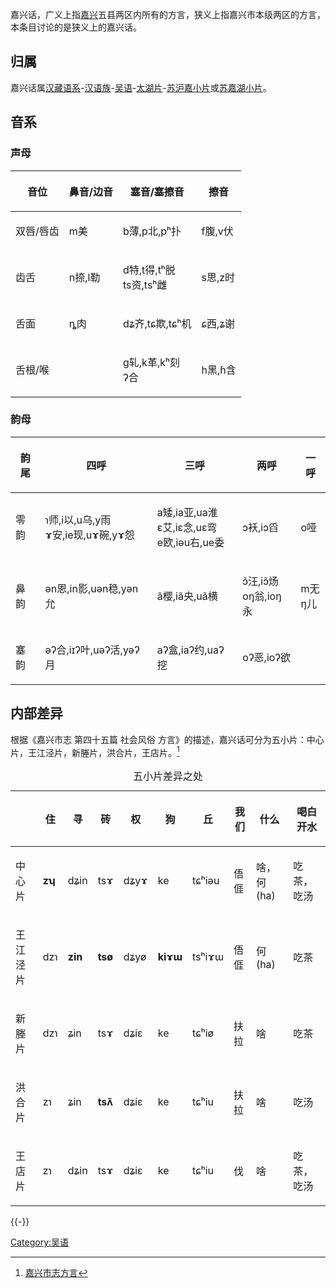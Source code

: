 嘉兴话，广义上指[[嘉兴|嘉兴]]五县两区内所有的方言，狭义上指嘉兴市本级两区的方言，本条目讨论的是狭义上的嘉兴话。
==归属==
嘉兴话属[[汉藏语系|汉藏语系]]-[[汉语族|汉语族]]-[[吴语|吴语]]-[[太湖片|太湖片]]-[[苏沪嘉小片|苏沪嘉小片]]或[[苏嘉湖小片|苏嘉湖小片]]。
==音系==
===声母===
{| class="wikitable"
|-
! 音位 !! 鼻音/边音 !! 塞音/塞擦音 !! 擦音
|-
| 双唇/唇齿 || m美 || b薄,p北,pʰ扑 || f腹,v伏
|-
| 齿舌 || n捺,l勒 || d特,t得,tʰ脱<br/>ts资,tsʰ雌 || s思,z时
|-
| 舌面 || ȵ肉 || dʑ齐,tɕ欺,tɕʰ机 || ɕ西,ʑ谢
|-
| 舌根/喉 ||  || g轧,k革,kʰ刻<br/>ʔ合 || h黑,ɦ含
|}
===韵母===
{| class="wikitable"
|-
! 韵尾 !! 四呼 !! 三呼 !! 两呼 !!一呼
|-
| 零韵 || ɿ师,i以,u乌,y雨 <br/>ɤ安,ie现,uɤ碗,yɤ怨 || a矮,ia亚,ua淮<br/> ɛ艾,iɛ念,uɛ弯<br/> e欧,iəu右,ue委 || ɔ袄,iɔ舀 ||o哑
|-
| 鼻韵 || ən恩,in影,uən稳,yən允 || ã樱,iã央,uã横 || ɔ̃汪,iɔ̃炀<br/> oŋ翁,ioŋ永 || m无<br/>ŋ儿
|-
| 塞韵 || əʔ合,iɪʔ叶,uəʔ活,yəʔ月|| aʔ盒,iaʔ约,uaʔ挖 ||oʔ恶,ioʔ欲
|}

==内部差异==
根据《嘉兴市志 第四十五篇 社会风俗 方言》的描述，嘉兴话可分为五小片：中心片，王江泾片，新塍片，洪合片，王店片。<ref>[http://vvuu.coding.me/books/kashin_1997.pdf 嘉兴市志方言]{{Dead link}}</ref>
{| class="wikitable"
|+ 五小片差异之处
|-
!  !! 住 !! 寻 !! 砖 !! 权 !! 狗 !! 丘 !! 我们 !! 什么 !! 喝白开水
|-
| 中心片 || '''zʮ''' || dʑin || tsɤ || dʑyɤ || ke || tɕʰiəu || 俉𠊎 || 啥，何(ha) || 吃茶，吃汤
|-
| 王江泾片 || dzɿ || '''zin''' || '''tsø''' || dʑyø || '''kiɤɯ''' || tsʰiɤɯ || 俉𠊎 || 何(ha) || 吃茶
|-
| 新塍片 || dzɿ || ʑin || tsɤ || dʑiɛ || ke || tɕʰiø || 扶拉 || 啥 || 吃茶
|-
| 洪合片 || zɿ || ʑin || '''tsʌ̃''' || dʑiɛ || ke || tɕʰiu || 扶拉 || 啥 || 吃汤
|-
| 王店片 || zɿ || dʑin || tsɤ || dʑiɛ || ke || tɕʰiu || 伐 || 啥 || 吃茶，吃汤
|}

{{-}}

{{吴语}}
[[Category:吴语|Category:吴语]]